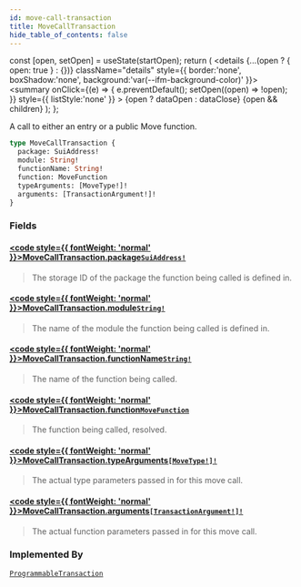 ```yaml
---
id: move-call-transaction
title: MoveCallTransaction
hide_table_of_contents: false
---
```









  const [open, setOpen] = useState(startOpen);
  return (
    <details {...(open ? { open: true } : {})} className="details" style={{ border:'none', boxShadow:'none', background:'var(--ifm-background-color)' }}>
      <summary
        onClick={(e) => {
          e.preventDefault();
          setOpen((open) => !open);
        }}
        style={{ listStyle:'none' }}
      >
      {open ? dataOpen : dataClose}
      </summary>
      {open && children}
    </details>
  );
};








A call to either an entry or a public Move function.


```graphql
type MoveCallTransaction {
  package: SuiAddress!
  module: String!
  functionName: String!
  function: MoveFunction
  typeArguments: [MoveType!]!
  arguments: [TransactionArgument!]!
}
```




### Fields

#### [<code style={{ fontWeight: 'normal' }}>MoveCallTransaction.<b>package</b></code>](#)<Bullet />[`SuiAddress!`](/references/sui-api/graphql/reference/scalars/sui-address) <Badge class="badge badge--secondary" text="non-null"/> <Badge class="badge badge--secondary" text="scalar"/> 
> 
> 
> The storage ID of the package the function being called is defined in.
> 

#### [<code style={{ fontWeight: 'normal' }}>MoveCallTransaction.<b>module</b></code>](#)<Bullet />[`String!`](/references/sui-api/graphql/reference/scalars/string) <Badge class="badge badge--secondary" text="non-null"/> <Badge class="badge badge--secondary" text="scalar"/> 
> 
> 
> The name of the module the function being called is defined in.
> 

#### [<code style={{ fontWeight: 'normal' }}>MoveCallTransaction.<b>functionName</b></code>](#)<Bullet />[`String!`](/references/sui-api/graphql/reference/scalars/string) <Badge class="badge badge--secondary" text="non-null"/> <Badge class="badge badge--secondary" text="scalar"/> 
> 
> 
> The name of the function being called.
> 

#### [<code style={{ fontWeight: 'normal' }}>MoveCallTransaction.<b>function</b></code>](#)<Bullet />[`MoveFunction`](/references/sui-api/graphql/reference/objects/move-function) <Badge class="badge badge--secondary" text="object"/> 
> 
> 
> The function being called, resolved.
> 

#### [<code style={{ fontWeight: 'normal' }}>MoveCallTransaction.<b>typeArguments</b></code>](#)<Bullet />[`[MoveType!]!`](/references/sui-api/graphql/reference/objects/move-type) <Badge class="badge badge--secondary" text="non-null"/> <Badge class="badge badge--secondary" text="object"/> 
> 
> 
> The actual type parameters passed in for this move call.
> 

#### [<code style={{ fontWeight: 'normal' }}>MoveCallTransaction.<b>arguments</b></code>](#)<Bullet />[`[TransactionArgument!]!`](/references/sui-api/graphql/reference/unions/transaction-argument) <Badge class="badge badge--secondary" text="non-null"/> <Badge class="badge badge--secondary" text="union"/> 
> 
> 
> The actual function parameters passed in for this move call.
> 



### Implemented By

[`ProgrammableTransaction`](/references/sui-api/graphql/reference/unions/programmable-transaction)  <Badge class="badge badge--secondary" text="union"/>

